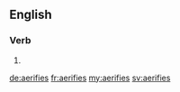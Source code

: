 ==English==

===Verb===
{{head|en|verb form}}

# {{en-third-person singular of|aerify}}

[[de:aerifies]]
[[fr:aerifies]]
[[my:aerifies]]
[[sv:aerifies]]